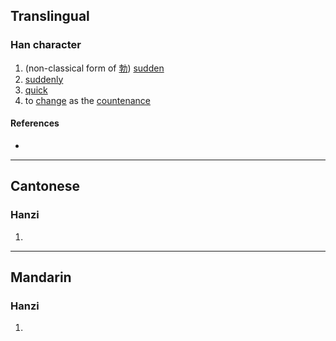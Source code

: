 {{character info/new}}
==Translingual==

===Han character===
{{Han char|rn=19|rad=力|as=07|sn=9|four=|canj=BDKS|ids=⿰孚力}}

# (non-classical form of [[勃]]) [[sudden]]
# [[suddenly]]
# [[quick]]
# to [[change]] as the [[countenance]]

====References====
* {{Han ref|kx=0147.380|hdz=10372.020|uh=351C|ud=13596}}

----

==Cantonese==

===Hanzi===
{{yue-hanzi|jyut=[[but6]]|y=but6}}

# {{defn|lang=yue|sort=力07}}

----

==Mandarin==

===Hanzi===
{{cmn-hanzi|pin=[[bá]] ([[ba2]]), [[bó]] ([[bo2]])|wg=pa<sup>2</sup>, po<sup>2</sup>}}

# {{defn|lang=cmn|sort=力07}}